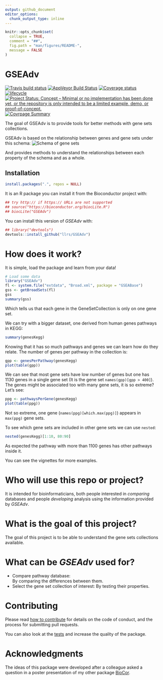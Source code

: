 ```yaml
---
output: github_document
editor_options: 
  chunk_output_type: inline
---
```


<!-- README.md is generated from README.Rmd. Please edit that file -->

```r
knitr::opts_chunk$set(
  collapse = TRUE,
  comment = "##",
  fig.path = "man/figures/README-",
  message = FALSE
)
```

# GSEAdv

[![Travis build status](https://travis-ci.org/llrs/GSEAdv.svg?branch=master)](https://travis-ci.org/llrs/GSEAdv)
[![AppVeyor Build Status](https://ci.appveyor.com/api/projects/status/github/llrs/GSEAdv?branch=master&svg=true)](https://ci.appveyor.com/project/llrs/GSEAdv)
[![Coverage status](https://codecov.io/gh/llrs/GSEAdv/branch/master/graph/badge.svg)](https://codecov.io/github/llrs/GSEAdv?branch=master)
[![lifecycle](https://img.shields.io/badge/lifecycle-experimental-orange.svg)](https://www.tidyverse.org/lifecycle/#experimental)
[![Project Status: Concept – Minimal or no implementation has been done yet, or the repository is only intended to be a limited example, demo, or proof-of-concept.](http://www.repostatus.org/badges/latest/concept.svg)](http://www.repostatus.org/#concept)
[![Covrpage Summary](https://img.shields.io/badge/covrpage-Last_Build_2018_09_02-red.svg)](https://github.com/yonicd/GSEAdv/tree/master/tests/README.md)

The goal of GSEAdv is to provide tools for better methods with gene sets collections. 

GSEAdv is based on the relationship between genes and gene sets under this schema:
![Schema of gene sets](./vignettes/GSEAdv.jpg)

And provides methods to understand the relationships between each property of 
the schema and as a whole. 

## Installation

```r
install.packages(".", repos = NULL)
```


It is an R package you can install it from the Bioconductor project with:

```r
## try http:// if https:// URLs are not supported
## source("https://bioconductor.org/biocLite.R")
## biocLite("GSEAdv")
```
You can install this version of *GSEAdv* with:
```r
## library("devtools")
devtools::install_github("llrs/GSEAdv")
```

# How does it work?

It is simple, load the package and learn from your data!

```r
# Load some data
library("GSEAdv")
fl <- system.file("extdata", "Broad.xml", package = "GSEABase")
gss <- getBroadSets(fl)
gss
summary(gss)
```
Which tells us that each gene in the GeneSetCollection is only on one gene set. 

We can try with a bigger dataset, one derived from human genes pathways in KEGG:
```r
summary(genesKegg)
```
Knowing that it has so much pathways and genes we can learn how do they relate. 
The number of genes per pathway in the collection is:
```r
gpp <- genesPerPathway(genesKegg)
plot(table(gpp))
```
We can see that most gene sets have low number of genes but one has 1130 genes in a single gene set (It is the gene set `names(gpp)[gpp > 400]`).
The genes might be associated too with many gene sets, it is so extreme? Let's see:

```r
ppg <- pathwaysPerGene(genesKegg)
plot(table(ppg))
```
Not so extreme, one gene (`names(ppg)[which.max(ppg)]`) appears in `max(ppg)` gene sets.

To see which gene sets are included in other gene sets we can use `nested`:
```r
nested(genesKegg)[1:10, 80:90]
```
As expected the pathway with more than 1100 genes has other pathways inside it.

You can see the vignettes for more examples.

# Who will use this repo or project?

It is intended for bioinformaticians, both people interested in *comparing* databases and people *developing* analysis using the information provided by *GSEAdv*.

# What is the goal of this project?

The goal of this project is to be able to understand the gene sets collections available.

# What can be *GSEAdv* used for?

 - Compare pathway database:  
  By comparing the differences between them.
 - Select the gene set collection of interest:
  By testing their properties. 
 
# Contributing

Please read [how to contribute](.github/CONTRIBUTING.md) for details on the code of conduct, and the process for submitting pull requests.

You can also look at the [tests](https://github.com/llrs/GSEAdv/tree/master/tests) and increase the quality of the package.

# Acknowledgments

The ideas of this package were developed after a colleague asked a question in a poster presentation of my other package [BioCor](https://github.com/llrs/BioCor). 

